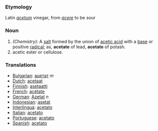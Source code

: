 ===Etymology===
Latin ''[[acetum]]'' vinegar, from ''[[acere]]'' to be sour
=== Noun ===
#''(Chemistry):'' A [[salt]] formed by the union of [[acetic acid]] with a [[base]] or positive [[radical]]; as, '''acetate''' of lead, '''acetate''' of potash.
#acetic ester or cellulose. 

=== Translations ===
* [[Bulgarian]]: [[ацетат]] ''m''
* [[Dutch]]: [[acetaat]]
* [[Finnish]]: [[asetaatti]]
* [[French]]: [[acétate]] 
* [[German]]: [[Azetat]] ''n''
* [[Indonesian]]: [[asetat]] 
* [[Interlingua]]: [[acetato]] 
* [[Italian]]: [[acetato]] 
* [[Portuguese]]: [[acetato]] 
* [[Spanish]]: [[acetato]]